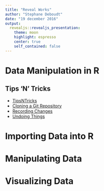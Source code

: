 ```yaml
---
title: "Reveal Works"
author: "Stephane Deboudt"
date: "19 december 2016"
output: 
  revealjs::revealjs_presentation:
    theme: moon
    highlight: espresso
    center: true
    self_contained: false
---
```


# Data Manipulation in R {data-background="prague.jpg"}

## Tips 'N' Tricks {data-background="prague.jpg"}

- [TipsNTricks](https://sdeboudt.github.io/TipsNTricks.html)
- [Cloning a Git Repository](https://git-scm.com/book/en/v2/Git-Basics-Getting-a-Git-Repository)
- [Recording Changes](https://git-scm.com/book/en/v2/Git-Basics-Recording-Changes-to-the-Repository)
- [Undoing Things](https://git-scm.com/book/en/v2/Git-Basics-Undoing-Things)


# Importing Data into R {data-background="prague.jpg"}

# Manipulating Data {data-background="prague.jpg"}

# Visualizing Data {data-background="prague.jpg"}
